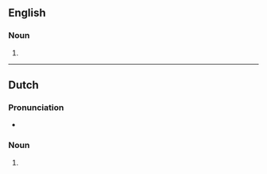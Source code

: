 ==English==

===Noun===
{{head|en|noun plural form}}

# {{plural of|fairway|lang=en}}

----

==Dutch==

===Pronunciation===
* {{audio|Nl-fairways.ogg|Audio|lang=nl}}

===Noun===
{{head|nl|noun plural form}}

# {{nl-noun form of|pl|fairway}}